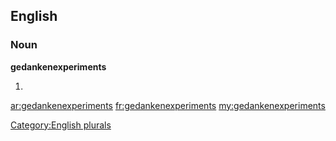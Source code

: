 ==English==

===Noun===
'''gedankenexperiments'''

# {{plural of|[[gedankenexperiment]]}}

[[Category:English plurals]]

[[ar:gedankenexperiments]]
[[fr:gedankenexperiments]]
[[my:gedankenexperiments]]